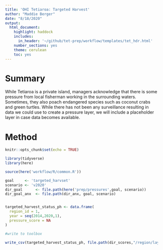 ```yaml
---
title: 'OHI Tetiaroa: Targeted Harvest'
author: "Maddie Berger"
date: "8/18/2020"
output:
  html_document:
    highlight: haddock
    includes:
      in_header: '~/github/tet-prep/workflow/templates/tet_hdr.html' 
    number_sections: yes
    theme: cerulean
    toc: yes
---
```


# Summary

While Tetiaroa is a private island, managers acknowledge that there is some pressure from local fisherman working in the surrounding waters. Sometimes, they also poach endangered species such as coconut crabs and green turtles. While there has not been any surveillance resulting in data we could use to create a pressure layer, we will include a placeholder layer in case data becomes available. 

# Method
```r
knitr::opts_chunk$set(echo = TRUE)

library(tidyverse)
library(here)

source(here('workflow/R/common.R'))

goal     <- 'targeted_harvset'
scenario <- 'v2020'
dir_goal      <- file.path(here('prep/pressures',goal, scenario))
dir_goal_anx  <- file.path(dir_anx, goal, scenario)


targeted_harvest_status_ph <- data.frame(
  region_id = 1,
  year = seq(2014,2020,1),
  pressure_score = NA
)

#write to toolbox

write_csv(targeted_harvest_status_ph, file.path(dir_scores,"/region/layers/prs_fp_targetharvest.csv"))

```

